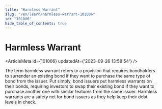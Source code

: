 ```yaml
---
title: "Harmless Warrant"
slug: "/en/learn/harmless-warrant-101006"
id: "101006"
hide_table_of_contents: true
---
```



# Harmless Warrant

<ArticleMeta id={101006} updatedAt={'2023-09-26 13:58:54'} />
<div className='border-solid border-b border-t-0 my-4 border-[var(--ifm-color-gray-300)]' />

The term harmless warrant refers to a provision that requires bondholders to surrender an existing bond if they want to purchase the same type of bond from the issuer. Put simply, bond issuers put harmless warrants on their bonds, requiring investors to swap their existing bond if they want to purchase another one with similar features from the same issuer. Harmless warrants are a safety net for bond issuers as they help keep their debt levels in check.
